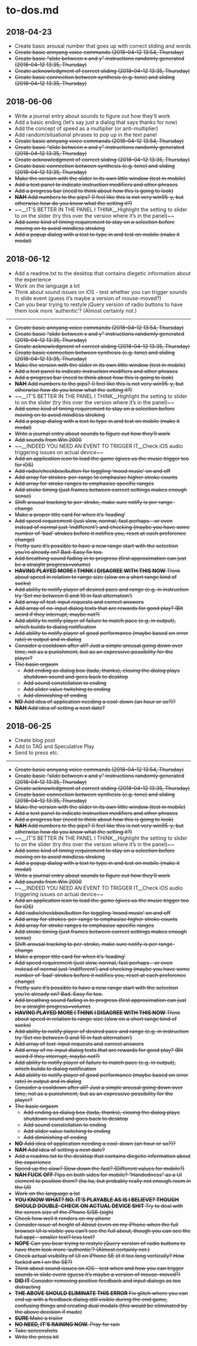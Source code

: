 # to-dos.md {#sec-todos}

## 2018-04-23

- Create basic arousal number that goes up with correct sliding and words
- ~~Create basic annyang voice commands (2018-04-12 13:54, Thursday)~~
- ~~Create basic "slide between x and y" instructions randomly generated (2018-04-12 13:35, Thursday)~~
- ~~Create acknowledgment of correct sliding (2018-04-12 13:35, Thursday)~~
- ~~Create basic connection between synthesis (e.g. tone) and sliding (2018-04-12 13:35, Thursday)~~

## 2018-06-06

- Write a journal entry about sounds to figure out how they'll work
- Add a basic ending (let's say just a dialog that says thanks for now)
- Add the concept of speed as a multiplier (or anti-multiplier)
- Add random/situational phrases to pop up in the text panel
- ~~Create basic annyang voice commands (2018-04-12 13:54, Thursday)~~
- ~~Create basic "slide between x and y" instructions randomly generated (2018-04-12 13:35, Thursday)~~
- ~~Create acknowledgment of correct sliding (2018-04-12 13:35, Thursday)~~
- ~~Create basic connection between synthesis (e.g. tone) and sliding (2018-04-12 13:35, Thursday)~~
- ~~Make the version with the slider in its own little window (test in mobile)~~
- ~~Add a text panel to indicate instruction modifiers and other phrases~~
- ~~Add a progress bar (need to think about how this is going to look)~~
- ~~__NAH__ Add numbers to the pips? (I feel like this is not very win95-y, but otherwise how do you know what the setting it?)~~
- ~~__IT'S BETTER IN THE PANEL I THINK__Highlight the setting to slider to on the slider (try this over the version where it's in the panel)~~
- ~~Add some kind of timing requirement to stay on a selection before moving on to avoid mindless stroking~~
- ~~Add a popup dialog with a text to type in and test on mobile (make it modal)~~


## 2018-06-12

- Add a readme.txt to the desktop that contains diegetic information about the experience
- Work on the language a lot
- Think about sound issues on iOS - test whether you can trigger sounds in slide event (guess it's maybe a version of mouse-moved?)
- Can you bear trying to restyle jQuery version of radio buttons to have them look more 'authentic'? (Almost certainly not.)

---

- ~~Create basic annyang voice commands (2018-04-12 13:54, Thursday)~~
- ~~Create basic "slide between x and y" instructions randomly generated (2018-04-12 13:35, Thursday)~~
- ~~Create acknowledgment of correct sliding (2018-04-12 13:35, Thursday)~~
- ~~Create basic connection between synthesis (e.g. tone) and sliding (2018-04-12 13:35, Thursday)~~
- ~~Make the version with the slider in its own little window (test in mobile)~~
- ~~Add a text panel to indicate instruction modifiers and other phrases~~
- ~~Add a progress bar (need to think about how this is going to look)~~
- ~~__NAH__ Add numbers to the pips? (I feel like this is not very win95-y, but otherwise how do you know what the setting it?)~~
- ~~__IT'S BETTER IN THE PANEL I THINK__Highlight the setting to slider to on the slider (try this over the version where it's in the panel)~~
- ~~Add some kind of timing requirement to stay on a selection before moving on to avoid mindless stroking~~
- ~~Add a popup dialog with a text to type in and test on mobile (make it modal)~~
- ~~Write a journal entry about sounds to figure out how they'll work~~
- ~~Add sounds from Win 2000~~
- ~~__INDEED YOU NEED AN EVENT TO TRIGGER IT__Check iOS audio triggering issues on actual device~~
- ~~Add an application icon to load the game (gives us the music trigger too for iOS)~~
- ~~Add radio/checkbox/button for toggling 'mood music' on and off~~
- ~~Add array for strokes-per-range to emphasise higher stroke counts~~
- ~~Add array for stroke ranges to emphasise specific ranges~~
- ~~Add stroke timing (just frames between correct settings makes enough sense)~~
- ~~Shift arousal tracking to per-stroke, make sure notify is per range-change~~
- ~~Make a proper title card for when it's 'loading'~~
- ~~Add speed requirement (just slow, normal, fast perhaps - or even instead of normal just 'indifferent') and checking (maybe you have some number of 'bad' strokes before it notifies you, reset at each preference change)~~
- ~~Pretty sure it's possible to have a new range start with the selection you're already on? Bad. Easy fix too.~~
- ~~Add breathing sound fading in to progress (first approximation can just be a straight progress=volume)~~
- ~~__HAVING PLAYED MORE I THINK I DISAGREE WITH THIS NOW__ Think about speed in relation to range size (slow on a short range kind of sucks)~~
- ~~Add ability to notify player of desired pace and range (e.g. in instruction try 'Set me between 0 and 10 in fast alternation')~~
- ~~Add array of text-input requests and correct answers~~
- ~~Add array of no-input dialog texts that are rewards for good play? (Bit weird if they interrupt, maybe not?)~~
- ~~Add ability to notify player of failure to match pace (e.g. in output), which builds to dialog notification~~
- ~~Add ability to notify player of good performance (maybe based on error rate) in output and in dialog~~
- ~~Consider a cooldown after all? Just a simple arousal going down over time, not as a punishment, but as an expressive possibility for the player?~~
- ~~The basic orgasm~~
  - ~~Add ending as dialog box (tada, thanks), closing the dialog plays shutdown sound and goes back to desktop~~
  - ~~Add sound constellation to ending~~
  - ~~Add slider value twitching to ending~~
  - ~~Add diminishing of ending~~
- ~~__NO__ Add idea of application needing a cool-down (an hour or so?)?~~
- ~~__NAH__ Add idea of setting a next date?~~

## 2018-06-25


- Create blog post
- Add to TAG and Speculative Play
- Send to press etc.

---

- ~~Create basic annyang voice commands (2018-04-12 13:54, Thursday)~~
- ~~Create basic "slide between x and y" instructions randomly generated (2018-04-12 13:35, Thursday)~~
- ~~Create acknowledgment of correct sliding (2018-04-12 13:35, Thursday)~~
- ~~Create basic connection between synthesis (e.g. tone) and sliding (2018-04-12 13:35, Thursday)~~
- ~~Make the version with the slider in its own little window (test in mobile)~~
- ~~Add a text panel to indicate instruction modifiers and other phrases~~
- ~~Add a progress bar (need to think about how this is going to look)~~
- ~~__NAH__ Add numbers to the pips? (I feel like this is not very win95-y, but otherwise how do you know what the setting it?)~~
- ~~__IT'S BETTER IN THE PANEL I THINK__Highlight the setting to slider to on the slider (try this over the version where it's in the panel)~~
- ~~Add some kind of timing requirement to stay on a selection before moving on to avoid mindless stroking~~
- ~~Add a popup dialog with a text to type in and test on mobile (make it modal)~~
- ~~Write a journal entry about sounds to figure out how they'll work~~
- ~~Add sounds from Win 2000~~
- ~~__INDEED YOU NEED AN EVENT TO TRIGGER IT__Check iOS audio triggering issues on actual device~~
- ~~Add an application icon to load the game (gives us the music trigger too for iOS)~~
- ~~Add radio/checkbox/button for toggling 'mood music' on and off~~
- ~~Add array for strokes-per-range to emphasise higher stroke counts~~
- ~~Add array for stroke ranges to emphasise specific ranges~~
- ~~Add stroke timing (just frames between correct settings makes enough sense)~~
- ~~Shift arousal tracking to per-stroke, make sure notify is per range-change~~
- ~~Make a proper title card for when it's 'loading'~~
- ~~Add speed requirement (just slow, normal, fast perhaps - or even instead of normal just 'indifferent') and checking (maybe you have some number of 'bad' strokes before it notifies you, reset at each preference change)~~
- ~~Pretty sure it's possible to have a new range start with the selection you're already on? Bad. Easy fix too.~~
- ~~Add breathing sound fading in to progress (first approximation can just be a straight progress=volume)~~
- ~~__HAVING PLAYED MORE I THINK I DISAGREE WITH THIS NOW__ Think about speed in relation to range size (slow on a short range kind of sucks)~~
- ~~Add ability to notify player of desired pace and range (e.g. in instruction try 'Set me between 0 and 10 in fast alternation')~~
- ~~Add array of text-input requests and correct answers~~
- ~~Add array of no-input dialog texts that are rewards for good play? (Bit weird if they interrupt, maybe not?)~~
- ~~Add ability to notify player of failure to match pace (e.g. in output), which builds to dialog notification~~
- ~~Add ability to notify player of good performance (maybe based on error rate) in output and in dialog~~
- ~~Consider a cooldown after all? Just a simple arousal going down over time, not as a punishment, but as an expressive possibility for the player?~~
- ~~The basic orgasm~~
  - ~~Add ending as dialog box (tada, thanks), closing the dialog plays shutdown sound and goes back to desktop~~
  - ~~Add sound constellation to ending~~
  - ~~Add slider value twitching to ending~~
  - ~~Add diminishing of ending~~
- ~~__NO__ Add idea of application needing a cool-down (an hour or so?)?~~
- ~~__NAH__ Add idea of setting a next date?~~
- ~~Add a readme.txt to the desktop that contains diegetic information about the experience~~
- ~~Speed up the slow? Slow down the fast? (Different values for mobile?)~~
- ~~__NAH FUCK OFF__ Pips on both sides for mobile? "Handedness" as a UI element to position them? (ha ha, but probably really not enough room in the UI)~~
- ~~Work on the language a lot~~
- ~~__YOU KNOW WHAT? NO. IT'S PLAYABLE AS IS I BELIEVE? THOUGH SHOULD DOUBLE-CHECK ON ACTUAL DEVICE SHIT__ Try to deal with the screen size of the iPhone 5/SE (sigh)~~
- ~~Check how well it renders on my phone~~
- ~~Consider issue of height of About (even on my iPhone when the full browser UI is visible you can't see the full about, though you can see the full app) - smaller text? less text?~~
- ~~__NOPE__ Can you bear trying to restyle jQuery version of radio buttons to have them look more 'authentic'? (Almost certainly not.)~~
- ~~Check actual visibility of UI on iPhone SE (it it too long vertically? How fucked am I on the SE?)~~
- ~~Think about sound issues on iOS - test when and how you can trigger sounds in slide event (guess it's maybe a version of mouse-moved?)~~
- ~~__DID IT__ Consider removing positive feedback and input dialogs as too distracting~~
- ~~__THE ABOVE SHOULD ELIMINATE THIS ERROR__ Fix glitch where you can end up with a feedback dialog still visible during the end game, confusing things and creating dual modals (this would be eliminated by the above decision if made)~~
- ~~__SURE__ Make a trailer~~
- ~~__NO NEED, IT'S RAINING NOW.__ Pray for rain~~
- ~~Take screenshots~~
- ~~Write the press kit~~
